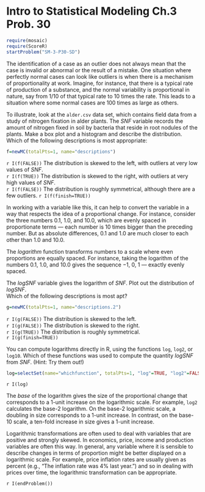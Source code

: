 Intro to Statistical Modeling Ch.3 Prob. 30
========================================================
```r
require(mosaic)
require(ScoreR)
startProblem("SM-3-P30-SD")
```
The identification of a case as an outlier does not always mean that
the case is invalid or abnormal or the result of a mistake.  One
situation where perfectly normal cases can look like outliers is when
there is a mechanism of proportionality at work.  Imagine, for
instance, that there is a typical rate of production of a substance,
and the normal variability is proportional in nature, say from 1/10 of
that typical rate to 10 times the rate.  This leads to a situation
where some normal cases are 100 times as large as others.

To illustrate, look at the <code>alder.csv</code> data set, which contains
field data from a study of nitrogen fixation in alder plants.  The *SNF* variable records the amount of nitrogen fixed in soil by bacteria that reside in root nodules of the plants.  Make a box plot and a histogram and describe the distribution. Which of the following descriptions is most appropriate:

```r
f=newMC(totalPts=1, name="descriptions")
```
`r I(f(FALSE))` The distribution is skewed to the left, with outliers at very
low values of *SNF*.     
`r I(f(TRUE))` The distribution is skewed to the right, with outliers at very
high values of *SNF*.     
`r I(f(FALSE))` The distribution is roughly symmetrical, although there are a
few outliers.
`r I(f(finish=TRUE))`

In working with a variable like this, it can help to convert the
variable in a way that respects the idea of a proportional change. 
For instance, consider the three numbers 0.1, 1.0, and 10.0, which are
evenly spaced in proportionate terms --- each number is 10 times
bigger than the preceding number.  But as absolute differences, 0.1
and 1.0 are much closer to each other than 1.0 and 10.0.

The *logarithm* function transforms numbers to a scale where even
proportions are equally spaced.  For instance, taking the logarithm of the
numbers 0.1, 1.0, and 10.0 gives the sequence $-1$, 0, 1 --- exactly
evenly spaced.  

The *logSNF* variable gives the logarithm of *SNF*.  Plot out
the distribution of *logSNF*.       
Which of the following descriptions
is most apt?
```r
g=newMC(totalPts=1, name="descriptions.2")
```
`r I(g(FALSE))` The distribution is skewed to the left.     
`r I(g(FALSE))` The distribution is skewed to the right.     
`r I(g(TRUE))` The distribution is roughly symmetrical.    
`r I(g(finish=TRUE))`

You can compute logarithms directly in R, using the functions <code>log</code>, <code>log2</code>, or <code>log10</code>.  Which of these functions was used to compute the quantity *logSNF* from *SNF*. (Hint: Try
them out!)
```r
log=selectSet(name="whichfunction", totalPts=1, "log"=TRUE, "log2"=FALSE, "log10"=FALSE)
```
`r I(log)`

The *base* of the logarithm gives the size of the proportional change that corresponds to a 1-unit increase on the logarithmic scale.  For example, <code>log2</code> calculates the base-2 logarithm.  On the base-2 logarithmic scale, a doubling in size corresponds to a 1-unit increase.  In contrast, on the base-10 scale, a ten-fold increase in size gives a 1-unit increase. 

Logarithmic transformations are often used to deal with variables that
are positive and strongly skewed.  In economics, price, income and production variables are often this way.  In general, any variable where it is sensible to describe changes in terms of proportion might be better displayed on a logarithmic scale.  For example, price inflation rates are usually given as percent (e.g., "The inflation rate was 4% last year.") and so in dealing with prices over time, the logarithmic transformation can be appropriate.

`r I(endProblem())`